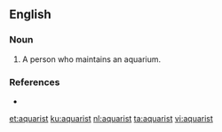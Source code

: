 ==English==

===Noun===
{{en-noun}}

# A person who maintains an aquarium.

===References===
* {{R:Dictionary.com}}

[[et:aquarist]]
[[ku:aquarist]]
[[nl:aquarist]]
[[ta:aquarist]]
[[vi:aquarist]]